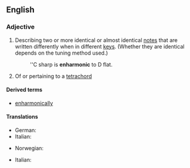 ==English==

===Adjective===
{{wikipedia}}
{{en-adj|-}}

# {{lb|en|music}} Describing two or more identical or almost identical [[note]]s that are written differently when in different [[key]]s. (Whether they are identical depends on the tuning method used.)
#: ''C sharp is '''enharmonic''' to D flat.
# {{lb|en|music}} Of or pertaining to a [[tetrachord]]

====Derived terms====
* [[enharmonically]]

====Translations====
{{trans-top|Describing two or more identical notes that are written differently when in different key}}
* German: {{t|de|enharmonisch}}
* Italian: {{t|it|enarmonico}}
{{trans-mid}}
* Norwegian: {{t|no|enharmonisk}}
{{trans-bottom}}

{{trans-top|Of or pertaining to a tetrachord}}
* Italian: {{t|it|enarmonico}}
{{trans-mid}}
{{trans-bottom}}